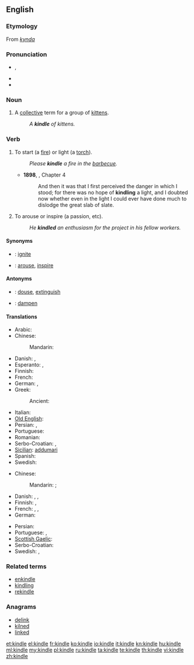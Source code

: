 {{was wotd|2006|October|3}}
==English==

===Etymology===
From {{etyl|non}} ''[[kynda]]''

===Pronunciation===
* {{IPA|/ˈkɪndl/}}, {{SAMPA|/"kIndl/}}
* {{audio|en-us-kindle.ogg|Audio (US)}}
* {{rhymes|ɪndəl}}

===Noun===
{{en-noun}}

# {{obsolete}} A [[collective]] term for a group of [[kitten]]s.
#: ''A '''kindle''' of kittens.''

===Verb===
{{en-verb|kindl|ing}}

# {{transitive}} To start (a [[fire]]) or light (a [[torch]]).
#: ''Please '''kindle''' a fire in the [[barbecue]].''
#* '''1898''', {{w|J. Meade Falkner}}, {{w|Moonfleet}} Chapter 4
#*: And then it was that I first perceived the danger in which I stood; for there was no hope of '''kindling''' a light, and I doubted now whether even in the light I could ever have done much to dislodge the great slab of slate.
# {{transitive|figuratively}} To arouse or inspire (a passion, etc).
#: ''He '''kindled''' an enthusiasm for the project in his fellow workers.''

====Synonyms====
* {{italbrac|to start a fire}}: [[ignite]]
* {{italbrac|to arouse}}: [[arouse]], [[inspire]]

====Antonyms====
* {{italbrac|to start a fire}}: [[douse]], [[extinguish]]
* {{italbrac|to arouse}}: [[dampen]]

====Translations====
{{trans-top|to start (a fire)}}
* Arabic: {{t|ar|يشعل|tr=yoshal|sc=Arab}}
* Chinese:
*: Mandarin: {{zh-tsp|點燃|点燃|Diǎnrán}}
* Danish: {{t|da|tænde}}, {{t|da|fænge}}
* Esperanto: {{t-|eo|ekbruligi|xs=Esperanto}},  {{t-|eo|fajrigi|xs=Esperanto}}
* Finnish: {{t+|fi|sytyttää}}
* French: {{t+|fr|allumer}}
* German: {{t+|de|anzünden}}, {{t-|de|entfachen}}
* Greek:
*: Ancient: {{tø|grc|αἴθω|tr=aithō|sc=polytonic}}
{{trans-mid}}
* Italian: {{t+|it|accendere}}
* [[Old English]]: {{t-|ang|ælan|alt=ǣlan|xs=Old English}}
* Persian: {{t+|fa|افروختن|tr=afrōxtan|xs=Persian}}, {{t-|fa|روشن کردن|tr=rowšan kardan|xs=Persian}}
* Portuguese: {{t+|pt|acender}}
* Romanian: {{t|ro|a ațâța}}
* Serbo-Croatian: {{t|sh|potpaliti}}, {{t|sh|zapaliti}}
* [[Sicilian]]: [[addumari]]
* Spanish: {{t+|es|encender}}
* Swedish: {{t+|sv|tända}}
{{trans-bottom}}

{{trans-top|to arouse}}
* Chinese:
*: Mandarin: {{zh-tsp|喚起|唤起|Huànqǐ}}; {{zh-tsp|激起|激起|Jī qǐ}}
* Danish: {{t|da|vække}}, {{t|da|sætte i brand}}, {{t|da|ophidse}}
* Finnish: {{t+|fi|sytyttää}}, {{t+|fi|kiihottaa}}
* French: {{t+|fr|exalter}}, {{t+|fr|inspirer}}, {{t+|fr|susciter}}
* German: {{t-|de|entfachen}}
{{trans-mid}}
* Persian: {{t|fa|برانگیختن|tr=barangixtan|xs=Persian}}
* Portuguese: {{t+|pt|inspirar}}, {{t+|pt|suscitar}}
* [[Scottish Gaelic]]: {{t|gd|beothaich}}
* Serbo-Croatian: {{t|sh|zapaliti}}
* Swedish: {{t+|sv|tända}}, {{t+|sv|väcka}}
{{trans-bottom}}

===Related terms===
* [[enkindle]]
* [[kindling]]
* [[rekindle]]

===Anagrams===
* [[delink#English|delink]]
* [[kilned#English|kilned]]
* [[linked#English|linked]]

[[et:kindle]]
[[el:kindle]]
[[fr:kindle]]
[[ko:kindle]]
[[io:kindle]]
[[it:kindle]]
[[kn:kindle]]
[[hu:kindle]]
[[ml:kindle]]
[[my:kindle]]
[[pl:kindle]]
[[ru:kindle]]
[[ta:kindle]]
[[te:kindle]]
[[th:kindle]]
[[vi:kindle]]
[[zh:kindle]]